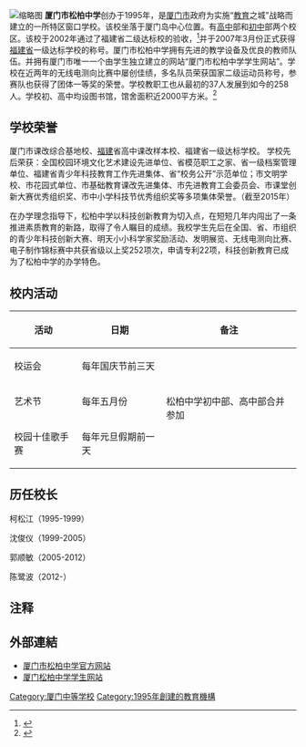 <gallery>

</gallery>
{{onesource|time=2016-05-07T18:00:53+00:00}}
{{Infobox School|address=厦门市长青北里1号和西浦路58号|area=40802.15平方米|district=[[初中|初中部]]、[[高中|高中部]]|established=1995年12月19日|motto=诚明高远|principal=陈鹭波|students=3000多人|type=公立全日制初、高级中学|website=[http://sbzx.xmedu.cn/client/web/index.do厦门松柏中学校园网]|name=厦门松柏中学|other_name=Xiamen Songbai Middle School of Fujian|image=Xiamen Songbai middle school badge.png|staff=258人}}
[[File:松柏中学退队建团主题活动.jpg|缩略图]]
'''厦门市松柏中学'''创办于1995年，是[[厦门市|厦门市]]政府为实施“[[教育|教育]]之城”战略而建立的一所特区窗口学校。该校坐落于厦门岛中心位置。有[[高中|高中]]部和[[初中|初中]]部两个校区。该校于2002年通过了福建省二级达标校的验收，<ref>{{Cite journal|title=建校七年就“跳级” 跻身省二级达标校|author=厦门网|url=http://www.xmnn.cn/dzbk/xmwb/20151130/201511/t20151130_4749414.htm|journal=厦门晚报|issue=20151130|doi=|others=|year=|volume=|page=|pmid=|access-date=2016-05-08|archive-date=2016-06-16|archive-url=https://web.archive.org/web/20160616155847/http://www.xmnn.cn/dzbk/xmwb/20151130/201511/t20151130_4749414.htm|dead-url=no}}</ref>并于2007年3月份正式获得[[福建省|福建省]]一级达标学校的称号。厦门市松柏中学拥有先进的教学设备及优良的教师队伍。并拥有厦门市唯一一个由学生独立建立的网站“厦门市松柏中学学生网站”。学校在近两年的无线电测向比赛中屡创佳绩，多名队员荣获国家二级运动员称号，参赛队也获得了团体一等奖的荣誉。学校教职工也从最初的37人发展到如今的258人。学校初、高中均设图书馆，馆舍面积近2000平方米。<ref>{{Cite web|url=http://sbzx.xmedu.cn/client/web/article_list.do?sectionId=d123646d9e92443084a4ee0c0c1cc07f|title=厦门松柏中学|accessdate=2016年5月8日|author=|date=|publisher=|archive-date=2016年6月29日|archive-url=https://web.archive.org/web/20160629134342/http://sbzx.xmedu.cn/client/web/article_list.do?sectionId=d123646d9e92443084a4ee0c0c1cc07f|dead-url=yes}}</ref>

== 学校荣誉 ==
厦门市课改综合基地校、[[福建省|福建]]省高中课改样本校、福建省一级达标学校。 学校先后荣获：全国校园环境文化艺术建设先进单位、省模范职工之家、省一级档案管理单位、福建省青少年科技教育工作先进集体、省“校务公开”示范单位；市文明学校、市花园式单位、市基础教育课改先进集体、市先进教育工会委员会、市课堂创新大赛优秀组织奖、市中小学科技节优秀组织奖等多项集体荣誉。（截至2015年）

在办学理念指导下，松柏中学以科技创新教育为切入点，在短短几年内闯出了一条推进素质教育的新路，取得了令人瞩目的成绩。我校学生先后在全国、省、市组织的青少年科技创新大赛、明天小小科学家奖励活动、发明展览、无线电测向比赛、电子制作锦标赛中共获省级以上奖252项次，申请专利22项，科技创新教育已成为了松柏中学的办学特色。

== 校内活动 ==
{| class="wikitable"
!活动
!日期
!备注
|-
|校运会
|每年国庆节前三天
| rowspan="3" |松柏中学初中部、高中部合并参加
|-
|艺术节
|每年五月份
|-
|校园十佳歌手赛
|每年元旦假期前一天
|}

== 历任校长 ==
柯松江（1995-1999）

沈俊仪（1999-2005）

郭顺敏（2005-2012）

陈鹭波（2012-）
== 注释 ==

{{Reflist}}

==外部連結==
*[http://xmsbzx.m.yswebportal.cc/ 厦门市松柏中学官方网站] {{Wayback|url=http://xmsbzx.m.yswebportal.cc/ |date=20210624203938 }}
*[https://web.archive.org/web/20140107185248/http://xmsbzx.com/ 厦门松柏中学学生网站]

{{福建省一级达标高级中学}}
[[Category:厦门中等学校|Category:厦门中等学校]]
[[Category:1995年創建的教育機構|Category:1995年創建的教育機構]]